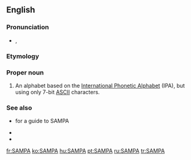 {{also|Sampa}}
==English==

===Pronunciation===
* {{enPR|săm'pə}}, {{IPA|/ˈsæmpə/|lang=en}}

===Etymology===
{{acronym of|{{w|Speech Assessment Methods Phonetic Alphabet}}|lang=en}}

===Proper noun===
{{en-proper noun}}

# An alphabet based on the [[International Phonetic Alphabet]] (IPA), but using only 7-bit [[ASCII]] characters.

===See also===
* {{l|en|Appendix:English pronunciation}} for a guide to SAMPA
* {{projectlink|wikipedia}}
* {{w|SAMPA chart for English}}

[[fr:SAMPA]]
[[ko:SAMPA]]
[[hu:SAMPA]]
[[pt:SAMPA]]
[[ru:SAMPA]]
[[tr:SAMPA]]